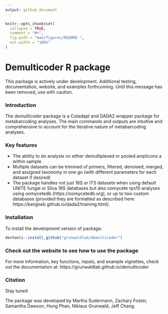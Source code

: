 ```yaml
---
output: github_document
---
```


```r
knitr::opts_chunk$set(
  collapse = TRUE,
  comment = "#>",
  fig.path = "man/figures/README-",
  out.width = "100%"
)
```

# Demulticoder R package

This package is actively under development.  Additional testing, documentation, website, and examples forthcoming. Until this message has been removed, use with caution. 

### Introduction

The *demulticoder* package is a Cutadapt and DADA2 wrapper package for metabarcoding analyses. The main commands and outputs are intuitive and comprehensive to account for the iterative nature of metabarcoding analyses. 

### Key features
- The ability to do analysis on either demultiplexed or pooled amplicons a within sample  
- Multiple datasets can be trimmed of primers, filtered, denoised, merged, and assigned taxonomy in one go (with different parameters for each dataset if desired)  
- The package handles not just 16S or ITS datasets when using default UNITE fungal or Silva 16S databases but also oomycete rps10 analyses using oomycetedb (https://oomycetedb.org), or up to two custom databases (provided they are formatted as described here: https://benjjneb.github.io/dada2/training.html).

### Installation

To install the development version of package: 

```r
devtools::install_github("grunwaldlab/demulticoder")
```

### Check out the website to see how to use the package

For more information, key functions, inputs, and example vignettes, check out the documentation at: https://grunwaldlab.github.io/demulticoder

### Citation

Stay tuned

The package was developed by Martha Sudermann, Zachary Foster, Samantha Dawson, Hung Phan, Niklaus Grunwald, Jeff Chang.
